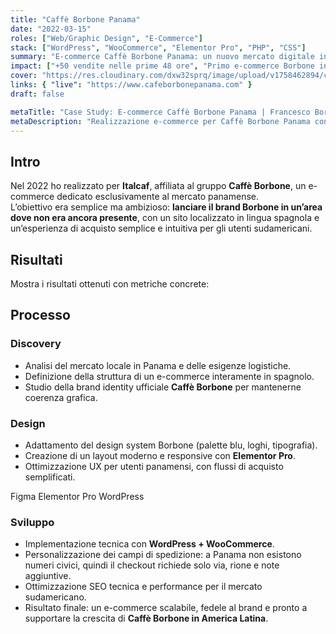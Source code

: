 ```yaml
---
title: "Caffè Borbone Panama"
date: "2022-03-15"
roles: ["Web/Graphic Design", "E-Commerce"]
stack: ["WordPress", "WooCommerce", "Elementor Pro", "PHP", "CSS"]
summary: "E-commerce Caffè Borbone Panama: un nuovo mercato digitale in Sud America"
impact: ["+50 vendite nelle prime 48 ore", "Primo e-commerce Borbone in Sud America"]
cover: "https://res.cloudinary.com/dxw32sprq/image/upload/v1758462894/caffe-borbone_ndgmqk.png"
links: { "live": "https://www.cafeborbonepanama.com" }
draft: false

metaTitle: "Case Study: E-commerce Caffè Borbone Panama | Francesco Borrelli"
metaDescription: "Realizzazione e-commerce per Caffè Borbone Panama con WordPress, WooCommerce ed Elementor Pro. Sito in spagnolo, checkout personalizzato e +50 vendite nelle prime 48 ore."
---
```



## Intro

Nel 2022 ho realizzato per **Italcaf**, affiliata al gruppo **Caffè Borbone**, un e-commerce dedicato esclusivamente al mercato panamense.  
L’obiettivo era semplice ma ambizioso: **lanciare il brand Borbone in un’area dove non era ancora presente**, con un sito localizzato in lingua spagnola e un’esperienza di acquisto semplice e intuitiva per gli utenti sudamericani.  

## Risultati

Mostra i risultati ottenuti con metriche concrete:

<div className="grid grid-cols-2 md:grid-cols-4 gap-4 my-8">
  <Kpi label="Vendite" value="+50 in 48h" />
  <Kpi label="Nuovo mercato" value="America Latina" />
  <Kpi label="Lingua" value="Spagnolo" />
  <Kpi label="Checkout personalizzato" value="✔️" />
</div>

## Processo

### Discovery
- Analisi del mercato locale in Panama e delle esigenze logistiche.  
- Definizione della struttura di un e-commerce interamente in spagnolo.  
- Studio della brand identity ufficiale **Caffè Borbone** per mantenerne coerenza grafica.  

### Design
- Adattamento del design system Borbone (palette blu, loghi, tipografia).  
- Creazione di un layout moderno e responsive con **Elementor Pro**.  
- Ottimizzazione UX per utenti panamensi, con flussi di acquisto semplificati.  

<div className="flex gap-2 mt-4">
  <Badge>Figma</Badge>
  <Badge>Elementor Pro</Badge>
  <Badge>WordPress</Badge>
</div>

### Sviluppo
- Implementazione tecnica con **WordPress + WooCommerce**.  
- Personalizzazione dei campi di spedizione: a Panama non esistono numeri civici, quindi il checkout richiede solo via, rione e note aggiuntive.  
- Ottimizzazione SEO tecnica e performance per il mercato sudamericano.  
- Risultato finale: un e-commerce scalabile, fedele al brand e pronto a supportare la crescita di **Caffè Borbone in America Latina**.  